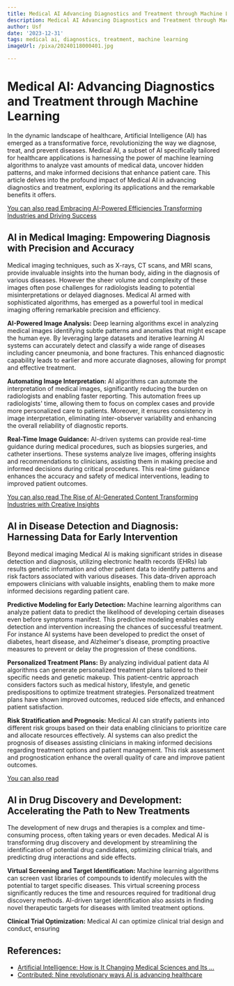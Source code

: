 ```yaml
---
title: Medical AI Advancing Diagnostics and Treatment through Machine Learning
description: Medical AI Advancing Diagnostics and Treatment through Machine Learning
author: Usf
date: '2023-12-31'
tags: medical ai, diagnostics, treatment, machine learning
imageUrl: /pixa/20240118000401.jpg

---
```

# Medical AI: Advancing Diagnostics and Treatment through Machine Learning

In the dynamic  landscape of healthcare, Artificial Intelligence (AI) has emerged as a transformative force, revolutionizing  the way we diagnose, treat, and prevent diseases. Medical AI, a subset of AI specifically tailored for healthcare applications is harnessing the power of machine  learning algorithms to analyze vast amounts of medical  data,  uncover hidden patterns, and make informed decisions that enhance patient care. This article delves into the  profound impact of Medical AI  in advancing  diagnostics and treatment, exploring its applications  and the  remarkable benefits it offers.

[You  can also read Embracing AI-Powered Efficiencies Transforming Industries and Driving Success](Embracing%20AI-Powered%20Efficiencies%20Transforming%20Industries%20and%20Driving%20Success)


## AI in Medical Imaging: Empowering Diagnosis with Precision and Accuracy

Medical imaging techniques, such as X-rays, CT scans, and MRI scans, provide invaluable insights into the human body, aiding in the  diagnosis of various diseases.  However the sheer volume and  complexity of these images often pose challenges for radiologists leading to potential misinterpretations  or delayed  diagnoses. Medical AI armed with sophisticated algorithms, has emerged as a powerful tool in medical imaging offering  remarkable precision and efficiency.

**AI-Powered Image Analysis:** Deep learning algorithms excel in analyzing medical images identifying subtle patterns and anomalies that might escape the human eye. By leveraging large datasets and iterative learning AI systems can accurately detect and classify a wide range of diseases including cancer pneumonia, and bone  fractures. This enhanced  diagnostic capability  leads  to earlier and more accurate diagnoses, allowing for prompt and effective treatment.

**Automating Image Interpretation:** AI algorithms can automate the interpretation of medical images, significantly reducing the  burden on radiologists and enabling faster reporting.  This automation  frees up radiologists' time, allowing them to focus on complex cases and provide more personalized care  to patients. Moreover, it ensures consistency in image interpretation, eliminating  inter-observer variability and enhancing the overall reliability of  diagnostic reports.

**Real-Time Image Guidance:**  AI-driven systems can  provide real-time guidance during  medical procedures, such as biopsies surgeries, and catheter insertions. These systems  analyze live images, offering insights and recommendations to clinicians, assisting them in making precise and  informed decisions during critical procedures. This real-time guidance  enhances the accuracy and safety of medical interventions, leading to  improved patient outcomes.

[You can also read The Rise of AI-Generated  Content Transforming Industries with Creative  Insights](The%20Rise%20of%20AI-Generated%20Content%20Transforming%20Industries%20with%20Creative%20Insights)


## AI in Disease Detection and Diagnosis: Harnessing Data for Early Intervention

Beyond medical imaging Medical AI is making significant strides  in disease detection  and diagnosis, utilizing electronic health records (EHRs) lab results  genetic information and other patient data to identify patterns  and risk factors associated with various diseases.  This data-driven approach empowers clinicians with valuable insights, enabling them to make more  informed decisions  regarding patient care.

**Predictive Modeling for Early Detection:** Machine learning  algorithms can analyze patient data to predict the  likelihood of developing certain diseases even before symptoms manifest. This predictive modeling  enables early detection and  intervention increasing the  chances of successful treatment. For instance AI systems have been developed to  predict the onset of diabetes, heart disease, and Alzheimer's disease,  prompting proactive measures to prevent or delay the progression of these conditions.

**Personalized Treatment Plans:** By analyzing individual patient data AI algorithms can generate personalized treatment plans tailored to  their specific needs and genetic makeup. This  patient-centric approach considers factors such as medical history, lifestyle, and genetic predispositions to optimize  treatment strategies. Personalized treatment plans have shown improved outcomes, reduced side effects, and  enhanced patient satisfaction.

**Risk Stratification and Prognosis:** Medical AI can  stratify patients into different risk groups  based on  their data enabling clinicians to prioritize care and allocate resources effectively. AI systems can also  predict  the prognosis of diseases  assisting clinicians in making informed decisions regarding  treatment options and patient management. This risk assessment and prognostication enhance the overall quality of care and improve patient outcomes.

[You can also read  ]()


## AI in Drug  Discovery  and Development: Accelerating the Path to New Treatments

The  development of new drugs and  therapies is a complex and time-consuming  process, often taking years or even  decades. Medical AI is  transforming drug discovery and development by streamlining the identification of potential drug candidates, optimizing clinical trials, and predicting drug interactions and  side effects.

**Virtual Screening and Target Identification:** Machine learning algorithms can  screen vast libraries of compounds to identify molecules with the potential to target specific diseases. This virtual screening process significantly reduces the time and resources  required for traditional drug discovery methods. AI-driven target  identification also assists in finding novel therapeutic targets for diseases with limited  treatment options.

**Clinical Trial Optimization:** Medical AI can optimize clinical trial design and conduct, ensuring

## References:
- [Artificial Intelligence: How is It Changing Medical Sciences and Its ...](https://www.ncbi.nlm.nih.gov/pmc/articles/PMC7640807/)
- [Contributed: Nine revolutionary ways AI is advancing healthcare](https://www.mobihealthnews.com/news/contributed-nine-revolutionary-ways-ai-advancing-healthcare)
